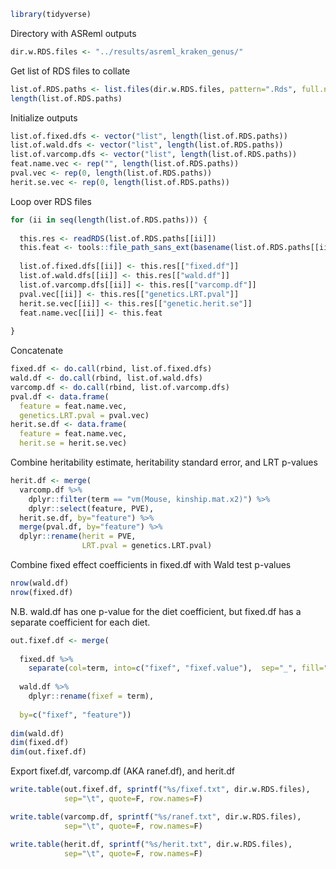 
```r
library(tidyverse)
```

Directory with ASReml outputs

```r
dir.w.RDS.files <- "../results/asreml_kraken_genus/"
```

Get list of RDS files to collate

```r
list.of.RDS.paths <- list.files(dir.w.RDS.files, pattern=".Rds", full.names=T)
length(list.of.RDS.paths)
```

Initialize outputs

```r
list.of.fixed.dfs <- vector("list", length(list.of.RDS.paths))
list.of.wald.dfs <- vector("list", length(list.of.RDS.paths))
list.of.varcomp.dfs <- vector("list", length(list.of.RDS.paths))
feat.name.vec <- rep("", length(list.of.RDS.paths))
pval.vec <- rep(0, length(list.of.RDS.paths))
herit.se.vec <- rep(0, length(list.of.RDS.paths))
```

Loop over RDS files

```r
for (ii in seq(length(list.of.RDS.paths))) {
  
  this.res <- readRDS(list.of.RDS.paths[[ii]])
  this.feat <- tools::file_path_sans_ext(basename(list.of.RDS.paths[[ii]]))
  
  list.of.fixed.dfs[[ii]] <- this.res[["fixed.df"]]
  list.of.wald.dfs[[ii]] <- this.res[["wald.df"]]
  list.of.varcomp.dfs[[ii]] <- this.res[["varcomp.df"]]
  pval.vec[[ii]] <- this.res[["genetics.LRT.pval"]]
  herit.se.vec[[ii]] <- this.res[["genetic.herit.se"]]
  feat.name.vec[[ii]] <- this.feat
  
}
```

Concatenate

```r
fixed.df <- do.call(rbind, list.of.fixed.dfs)
wald.df <- do.call(rbind, list.of.wald.dfs)
varcomp.df <- do.call(rbind, list.of.varcomp.dfs)
pval.df <- data.frame(
  feature = feat.name.vec,
  genetics.LRT.pval = pval.vec)
herit.se.df <- data.frame(
  feature = feat.name.vec,
  herit.se = herit.se.vec)
```

Combine heritability estimate, heritability standard error, and LRT p-values

```r
herit.df <- merge(
  varcomp.df %>% 
    dplyr::filter(term == "vm(Mouse, kinship.mat.x2)") %>% 
    dplyr::select(feature, PVE),
  herit.se.df, by="feature") %>% 
  merge(pval.df, by="feature") %>% 
  dplyr::rename(herit = PVE,
                LRT.pval = genetics.LRT.pval)
```

Combine fixed effect coefficients in fixed.df with Wald test p-values

```r
nrow(wald.df)
nrow(fixed.df)
```

N.B. wald.df has one p-value for the diet coefficient, but fixed.df has a separate coefficient for each diet.

```r
out.fixef.df <- merge(
  
  fixed.df %>% 
    separate(col=term, into=c("fixef", "fixef.value"),  sep="_", fill="right"),
  
  wald.df %>% 
    dplyr::rename(fixef = term),
  
  by=c("fixef", "feature"))
  
dim(wald.df)
dim(fixed.df)
dim(out.fixef.df)
```

Export fixef.df, varcomp.df (AKA ranef.df), and herit.df

```r
write.table(out.fixef.df, sprintf("%s/fixef.txt", dir.w.RDS.files),
            sep="\t", quote=F, row.names=F)

write.table(varcomp.df, sprintf("%s/ranef.txt", dir.w.RDS.files),
            sep="\t", quote=F, row.names=F)

write.table(herit.df, sprintf("%s/herit.txt", dir.w.RDS.files),
            sep="\t", quote=F, row.names=F)
```
